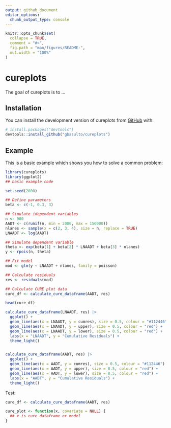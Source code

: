```yaml
---
output: github_document
editor_options: 
  chunk_output_type: console
---
```


<!-- README.md is generated from README.Rmd. Please edit that file -->

```r
knitr::opts_chunk$set(
  collapse = TRUE,
  comment = "#>",
  fig.path = "man/figures/README-",
  out.width = "100%"
)
```

# cureplots

<!-- badges: start -->
<!-- badges: end -->

The goal of cureplots is to ...

## Installation

You can install the development version of cureplots from [GitHub](https://github.com/) with:

``` r
# install.packages("devtools")
devtools::install_github("gbasulto/cureplots")
```

## Example

This is a basic example which shows you how to solve a common problem:

```r
library(cureplots)
library(ggplot2)
## basic example code

set.seed(2000)

## Define parameters
beta <- c(-1, 0.3, 3)

## Simulate idependent variables
n <- 900
AADT <- c(runif(n, min = 2000, max = 150000))
nlanes <- sample(x = c(2, 3, 4), size = n, replace = TRUE)
LNAADT <- log(AADT)

## Simulate dependent variable
theta <- exp(beta[1] + beta[2] * LNAADT + beta[3] * nlanes)
y <- rpois(n, theta)

## Fit model
mod <- glm(y ~ LNAADT + nlanes, family = poisson)

## Calculate residuals
res <- residuals(mod)

## Calculate CURE plot data
cure_df <- calculate_cure_dataframe(AADT, res)

head(cure_df)

calculate_cure_dataframe(LNAADT, res) |>
  ggplot() +
  geom_line(aes(x = LNAADT, y = cumres), size = 0.5, colour = "#112446") +
  geom_line(aes(x = LNAADT, y = upper), size = 0.5, colour = "red") +
  geom_line(aes(x = LNAADT, y = lower), size = 0.5, colour = "red") +
  labs(x = "LNAADT", y = "Cumulative Residuals") +
  theme_light()


calculate_cure_dataframe(AADT, res) |>
  ggplot() +
  geom_line(aes(x = AADT, y = cumres), size = 0.5, colour = "#112446") +
  geom_line(aes(x = AADT, y = upper), size = 0.5, colour = "red") +
  geom_line(aes(x = AADT, y = lower), size = 0.5, colour = "red") +
  labs(x = "AADT", y = "Cumulative Residuals") +
  theme_light()
```

Test: 
```r

cure_df <- calculate_cure_dataframe(AADT, res)

cure_plot <- function(x, covariate = NULL) {
  ## x is cure_dataframe or model
}

```

